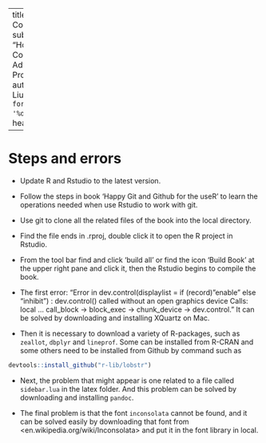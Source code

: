 
---
title: "Statistical Computing"
subtitle: "Homework 1: Compile the book Advanced R Programming"
author: Xiaokang Liu
date: "`r format(Sys.time(), '%d %B %Y')`"
header-includes:
    - \usepackage{booktabs}
    - \usepackage{bm}
output:
  pdf_document:
    fig_caption: yes
    keep_tex: no
    number_sections: yes
    toc: no
  fontsize: 11pt
  classoption: letter
  documentclass: article

---



# Steps and errors

* Update R and Rstudio to the latest version.

* Follow the steps in book 'Happy Git and Github for the useR' to learn the 
operations needed when use Rstudio to work with git.

* Use git to clone all the related files of the book into the local directory.

* Find the file ends in .rproj, double click it to open the R project in Rstudio. 

* From the tool bar find and click 'build all' or find the icon 'Build Book' at
the upper right pane and click it, then the Rstudio begins to compile the book.

* The first error: "Error in dev.control(displaylist = if (record) "enable" else
"inhibit") : dev.control() called without an open graphics device Calls: local 
... call_block -> block_exec -> chunk_device -> dev.control." It can be solved 
by downloading and installing XQuartz on Mac. 

* Then it is necessary to download a variety of R-packages, such as `zeallot`, 
`dbplyr` and `lineprof`. Some can be installed from R-CRAN and some others need
to be installed from Github by command such as

```r
devtools::install_github("r-lib/lobstr")
```

* Next, the problem that might appear is one related to a file called 
`sidebar.lua` in the latex folder. And this problem can be solved by downloading
and installing `pandoc`.

* The final problem is that the font `inconsolata` cannot be found, and it can 
be solved easily by downloading that font from <en.wikipedia.org/wiki/Inconsolata>
and put it in the font library in local. 

